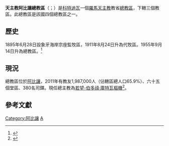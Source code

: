 {{refimprove|time=2019-09-30T13:22:27+00:00}}
{{Infobox Roman Catholic diocese
|Roman Catholic Diocese of = 天主教阿比讓總教區
|Latin name of diocese = Archidioecesis Abidianensis
|image =
|border = catholic
|caption =聖保祿主教座堂
|location = [[科特迪瓦|科特迪瓦]]
|territory = 阿比讓
|population =1,987,000
|rite = [[羅馬禮|羅馬禮]]
|patron =
|province =
|established = 1895年
|cathedral = [[聖保祿主教座堂_(阿比讓)|聖保祿主教座堂]]
|co-cathedral =
|leadership = 總主教
|website =
|pope = {{incumbent pope}}
|metropolitan = [[若望-伯多祿·庫特瓦|若望-伯多祿·庫特瓦]]
|coadjutor archbishop =
|auxiliary =
|emeritus =
}}
'''天主教阿比讓總教區'''（{{lang-la|Archidioecesis Abidianensis}}；{{lang-fr|Archidiocèse de Abidjan}}）是[[科特迪瓦|科特迪瓦]]一個[[羅馬天主教|羅馬天主教]]教省[[總教區|總教區]]，下轄三個教區。此總教區是該國四個總教區之一。

==歷史==
1895年6月28日設象牙海岸宗座監牧區，1911年8月24日升為代牧區。1955年9月14日升為總教區。<ref>{{cite journal|journal=[[宗座公報|宗座公報]]|publisher=梵蒂岡出版社|date=1956年|volume=48|title=''Dum tantis''|page=113|url=http://www.vatican.va/archive/aas/documents/AAS%2048%20%5B1956%5D%20-%20ocr.pdf|access-date=2011-10-26|archive-date=2010-03-27|archive-url=https://web.archive.org/web/20100327070537/http://www.vatican.va/archive/aas/documents/AAS%2048%20%5B1956%5D%20-%20ocr.pdf|dead-url=no}}</ref>

==現況==
總教區位於[[阿比讓|阿比讓]]，2011年有教友1,987,000人（佔轄區總人口65.9%）、六十五個堂區、380名司鐸。現任總主教為[[若望-伯多祿·庫特瓦|若望-伯多祿·庫特瓦]][[樞機|樞機]]<ref>{{cite web |last1=Miranda |first1=Salvador |title=Consistory of February 22, 2014 |url=https://webdept.fiu.edu/~mirandas/bios2014.htm |publisher=Florida International University |accessdate=2019-09-30 |archiveurl=https://web.archive.org/web/20190930131940/https://webdept.fiu.edu/~mirandas/bios2014.htm |archivedate=2019-09-30 |language=en |dead-url=no }}</ref>。

==參考文獻==
{{reflist}}

{{科特迪瓦天主教教區}}

[[Category:阿比讓|Category:阿比讓]]
[[Category:科特迪瓦天主教教區|A]]